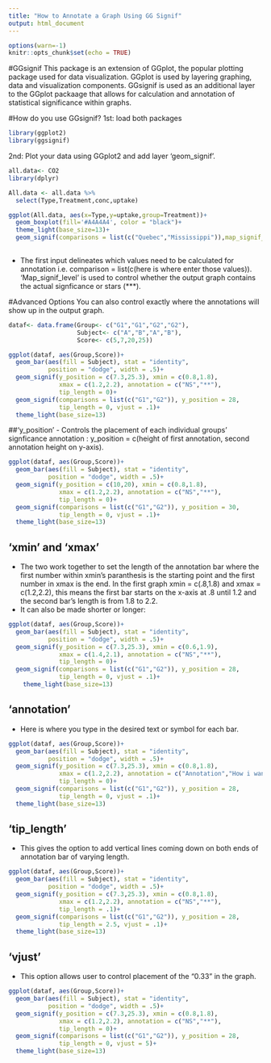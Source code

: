```yaml
---
title: "How to Annotate a Graph Using GG Signif"
output: html_document
---
```


```r
options(warn=-1)
knitr::opts_chunk$set(echo = TRUE)
```

#GGsignif
This package is an extension of GGplot, the popular plotting package used for data visualization. GGplot is used by layering graphing, data and visualization components. GGsignif is used as an additional layer to the GGplot packaage that allows for calculation and annotation of statistical significance within graphs. 

#How do you use GGsignif?
1st: load both packages
```r
library(ggplot2)
library(ggsignif)
```

2nd: Plot your data using GGplot2 and add layer 'geom_signif'. 
```r
all.data<- CO2
library(dplyr)

All.data <- all.data %>%
  select(Type,Treatment,conc,uptake)

ggplot(All.data, aes(x=Type,y=uptake,group=Treatment))+
  geom_boxplot(fill='#A4A4A4', color = "black")+
  theme_light(base_size=13)+
  geom_signif(comparisons = list(c("Quebec","Mississippi")),map_signif_level = TRUE)
  

```
 
 - The first input delineates which values need to be calculated for annotation i.e. comparison = list(c(here is where enter those values)). 'Map_signif_level' is used to control whether the output graph contains the actual signficance or stars (***).

#Advanced Options
You can also control exactly where the annotations will show up in the output graph. 

```r
dataf<- data.frame(Group<- c("G1","G1","G2","G2"),
                   Subject<- c("A","B","A","B"),
                   Score<- c(5,7,20,25))

ggplot(dataf, aes(Group,Score))+
  geom_bar(aes(fill = Subject), stat = "identity", 
           position = "dodge", width = .5)+
  geom_signif(y_position = c(7.3,25.3), xmin = c(0.8,1.8), 
              xmax = c(1.2,2.2), annotation = c("NS","**"),
              tip_length = 0)+
  geom_signif(comparisons = list(c("G1","G2")), y_position = 28,
              tip_length = 0, vjust = .1)+
  theme_light(base_size=13)


```

##'y_position'
 - Controls the placement of each individual groups' signficance annotation : y_position = c(height of first annotation, second annotation height on y-axis).
```r
ggplot(dataf, aes(Group,Score))+
  geom_bar(aes(fill = Subject), stat = "identity", 
           position = "dodge", width = .5)+
  geom_signif(y_position = c(10,20), xmin = c(0.8,1.8), 
              xmax = c(1.2,2.2), annotation = c("NS","**"),
              tip_length = 0)+
  geom_signif(comparisons = list(c("G1","G2")), y_position = 30,
              tip_length = 0, vjust = .1)+
  theme_light(base_size=13)
```
 
## 'xmin' and 'xmax'
  - The two work together to set the length of the annotation bar where the first number within xmin's paranthesis is the starting point and the first number in xmax is the end. In the first graph xmin = c(.8,1.8) and xmax = c(1.2,2.2), this  means the first bar starts on the x-axis at .8 until 1.2 and the second bar's length is from 1.8 to 2.2. 
  - It can also be made shorter or longer:
```r
ggplot(dataf, aes(Group,Score))+
  geom_bar(aes(fill = Subject), stat = "identity", 
           position = "dodge", width = .5)+
  geom_signif(y_position = c(7.3,25.3), xmin = c(0.6,1.9), 
              xmax = c(1.4,2.1), annotation = c("NS","**"),
              tip_length = 0)+
  geom_signif(comparisons = list(c("G1","G2")), y_position = 28,
              tip_length = 0, vjust = .1)+
    theme_light(base_size=13)
```
  
## 'annotation'
  - Here is where you type in the desired text or symbol for each bar. 
```r
ggplot(dataf, aes(Group,Score))+
  geom_bar(aes(fill = Subject), stat = "identity", 
           position = "dodge", width = .5)+
  geom_signif(y_position = c(7.3,25.3), xmin = c(0.8,1.8), 
              xmax = c(1.2,2.2), annotation = c("Annotation","How i want it"),
              tip_length = 0)+
  geom_signif(comparisons = list(c("G1","G2")), y_position = 28,
              tip_length = 0, vjust = .1)+
  theme_light(base_size=13)
```

  
## 'tip_length'
  - This gives the option to add vertical lines coming down on both ends of annotation bar of varying length.
```r
ggplot(dataf, aes(Group,Score))+
  geom_bar(aes(fill = Subject), stat = "identity", 
           position = "dodge", width = .5)+
  geom_signif(y_position = c(7.3,25.3), xmin = c(0.8,1.8), 
              xmax = c(1.2,2.2), annotation = c("NS","**"),
              tip_length = .1)+
  geom_signif(comparisons = list(c("G1","G2")), y_position = 28,
              tip_length = 2.5, vjust = .1)+
  theme_light(base_size=13)
```
  
## 'vjust'
  - This option allows user to control placement of the "0.33" in the graph.
```r
ggplot(dataf, aes(Group,Score))+
  geom_bar(aes(fill = Subject), stat = "identity", 
           position = "dodge", width = .5)+
  geom_signif(y_position = c(7.3,25.3), xmin = c(0.8,1.8), 
              xmax = c(1.2,2.2), annotation = c("NS","**"),
              tip_length = 0)+
  geom_signif(comparisons = list(c("G1","G2")), y_position = 28,
              tip_length = 0, vjust = 5)+
  theme_light(base_size=13)
```

